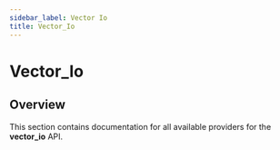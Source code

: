 ```yaml
---
sidebar_label: Vector Io
title: Vector_Io
---
```


# Vector_Io

## Overview

This section contains documentation for all available providers for the **vector_io** API.
